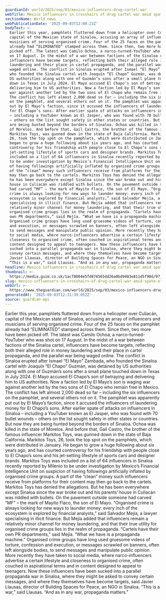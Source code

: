 ```yaml
---
guardianId: world/2025/sep/03/mexico-influencers-drug-cartel-war
webTitle: Mexico influencers in crosshairs of drug cartel war amid spate of attacks
sectionName: World news
webPublicationDate: '2025-09-03T12:00:23Z'
bodyText: >-
  Earlier this year, pamphlets fluttered down from a helicopter over Culiacán,
  capital of the Mexican state of Sinaloa, accusing an array of influencers and
  musicians of serving organised crime. Four of the 25 faces on the pamphlet
  already had “ELIMINATED” stamped across them. Since then, two more have been
  picked off. The latest was Camilo Ochoa, a narco-turned-YouTuber who was shot
  on 17 August. In the midst of a war between factions of the Sinaloa cartel,
  influencers have become targets, reflecting both their alleged role in money
  laundering and their place in cartel propaganda, and the parallel war being
  waged online. The conflict in Sinaloa erupted after Ismael “El Mayo” Zambada,
  who founded the Sinaloa cartel with Joaquín “El Chapo” Guzmán, was detained by
  US authorities along with one of Guzmán’s sons after a small plane touched
  down in Texas in July 2024. El Mayo accused El Chapo’s son of betraying and
  delivering him to US authorities. Now a faction led by El Mayo’s son is waging
  war against another led by the two sons of El Chapo who remain free in Mexico.
  The conflict has left almost 2,000 dead so far – including the six influencers
  on the pamphlet, and several others not on it. The pamphlet was apparently put
  out by El Mayo’s faction, since it accused the influencers of laundering money
  for El Chapo’s sons. After earlier spate of attacks on influencers in Sinaloa
  – including a YouTuber known as El Jasper, who was found with 70 bullet wounds
  – others on the list sought safety in other states or countries. But now they
  are being hunted beyond the borders of Sinaloa. Ochoa was killed in the state
  of Morelos. And before that, Gail Castro, the brother of the famous influencer
  Markitos Toys, was gunned down in the state of Baja California. Markitos Toys,
  26, took the top spot on the pamphlets, which were distributed in January. He
  began to grow a huge following about six years ago, and has courted
  controversy for his friendship with people close to El Chapo’s sons and his
  jet-setting lifestyle of sports cars and designer brands. Markitos Toys was
  included on a list of 64 influencers in Sinaloa recently reported by Milenio
  to be under investigation by Mexico’s Financial Intelligence Unit on suspicion
  of having followings artificially inflated by organised crime groups. A part
  of the “clean” money such influencers receive from platforms for their content
  may then go back to the cartels. Markitos Toys has denied the allegations. But
  he has been everywhere except Sinaloa since the war broke out and his parents’
  house in Culiacán was riddled with bullets. On the pavement outside someone
  had carved “MF” – the mark of Mayito Flaco, the son of El Mayo. “Organised
  crime is always looking for new ways to launder money: every inch of the
  ecosystem is explored by financial analysts,” said Salvador Mejía, a lawyer
  specialising in illicit finance. But Mejía added that influencers remain a
  relatively minor channel for money laundering, and that their true utility for
  organised crime groups lies in the realm of propaganda. “Cartels have their
  own PR departments,” said Mejía. “What we have is a propaganda machine.”
  Organised crime groups have long used gruesome videos of torture, confession
  and execution, or messages scrawled on banners, often left alongside bodies,
  to send messages and manipulate public opinion. More recently they have taken
  to social media, where narco-influencers advertise a certain lifestyle and
  closeness to organised crime, often couched in aspirational terms and in
  content designed to appeal to teenagers. Now these influencers have been
  sucked into a parallel propaganda war in Sinaloa, where they might be asked to
  convey certain messages, and where they themselves have become targets, said
  Javier Llausas, director of Building Spaces for Peace, an NGO in Sinaloa.
  “This is a war,” said Llausas. “And as in any war, propaganda matters.”
headline: Mexico influencers in crosshairs of drug cartel war amid spate of attacks
thumbnail: >-
  https://media.guim.co.uk/1acf8004e5fd876565dd26a0bd9403e811d5f90d/97_0_3321_2656/500.jpg
slug: mexico-influencers-in-crosshairs-of-drug-cartel-war-amid-spate-of-attacks
webUrl: >-
  https://www.theguardian.com/world/2025/sep/03/mexico-influencers-drug-cartel-war
generatedAt: '2025-09-03T12:31:39.052Z'
source: guardian-api
---
```

Earlier this year, pamphlets fluttered down from a helicopter over Culiacán, capital of the Mexican state of Sinaloa, accusing an array of influencers and musicians of serving organised crime. Four of the 25 faces on the pamphlet already had “ELIMINATED” stamped across them. Since then, two more have been picked off. The latest was Camilo Ochoa, a narco-turned-YouTuber who was shot on 17 August. In the midst of a war between factions of the Sinaloa cartel, influencers have become targets, reflecting both their alleged role in money laundering and their place in cartel propaganda, and the parallel war being waged online. The conflict in Sinaloa erupted after Ismael “El Mayo” Zambada, who founded the Sinaloa cartel with Joaquín “El Chapo” Guzmán, was detained by US authorities along with one of Guzmán’s sons after a small plane touched down in Texas in July 2024. El Mayo accused El Chapo’s son of betraying and delivering him to US authorities. Now a faction led by El Mayo’s son is waging war against another led by the two sons of El Chapo who remain free in Mexico. The conflict has left almost 2,000 dead so far – including the six influencers on the pamphlet, and several others not on it. The pamphlet was apparently put out by El Mayo’s faction, since it accused the influencers of laundering money for El Chapo’s sons. After earlier spate of attacks on influencers in Sinaloa – including a YouTuber known as El Jasper, who was found with 70 bullet wounds – others on the list sought safety in other states or countries. But now they are being hunted beyond the borders of Sinaloa. Ochoa was killed in the state of Morelos. And before that, Gail Castro, the brother of the famous influencer Markitos Toys, was gunned down in the state of Baja California. Markitos Toys, 26, took the top spot on the pamphlets, which were distributed in January. He began to grow a huge following about six years ago, and has courted controversy for his friendship with people close to El Chapo’s sons and his jet-setting lifestyle of sports cars and designer brands. Markitos Toys was included on a list of 64 influencers in Sinaloa recently reported by Milenio to be under investigation by Mexico’s Financial Intelligence Unit on suspicion of having followings artificially inflated by organised crime groups. A part of the “clean” money such influencers receive from platforms for their content may then go back to the cartels. Markitos Toys has denied the allegations. But he has been everywhere except Sinaloa since the war broke out and his parents’ house in Culiacán was riddled with bullets. On the pavement outside someone had carved “MF” – the mark of Mayito Flaco, the son of El Mayo. “Organised crime is always looking for new ways to launder money: every inch of the ecosystem is explored by financial analysts,” said Salvador Mejía, a lawyer specialising in illicit finance. But Mejía added that influencers remain a relatively minor channel for money laundering, and that their true utility for organised crime groups lies in the realm of propaganda. “Cartels have their own PR departments,” said Mejía. “What we have is a propaganda machine.” Organised crime groups have long used gruesome videos of torture, confession and execution, or messages scrawled on banners, often left alongside bodies, to send messages and manipulate public opinion. More recently they have taken to social media, where narco-influencers advertise a certain lifestyle and closeness to organised crime, often couched in aspirational terms and in content designed to appeal to teenagers. Now these influencers have been sucked into a parallel propaganda war in Sinaloa, where they might be asked to convey certain messages, and where they themselves have become targets, said Javier Llausas, director of Building Spaces for Peace, an NGO in Sinaloa. “This is a war,” said Llausas. “And as in any war, propaganda matters.”
